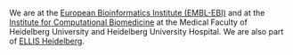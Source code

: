 We are at the [European Bioinformatics Institute (EMBL-EBI)](https://www.ebi.ac.uk/) and at the [Institute for Computational Biomedicine](https://www.medizinische-fakultaet-hd.uni-heidelberg.de/einrichtungen/institute/institute-for-computational-biomedicine) at the Medical Faculty of Heidelberg University and Heidelberg University Hospital. We are also part of [ELLIS Heidelberg](https://ellis.eu/units/heidelberg). 